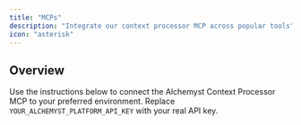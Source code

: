 ```yaml
---
title: "MCPs"
description: "Integrate our context processor MCP across popular tools"
icon: "asterisk"
---
```


## Overview

Use the instructions below to connect the Alchemyst Context Processor MCP to your preferred environment. Replace `YOUR_ALCHEMYST_PLATFORM_API_KEY` with your real API key.

